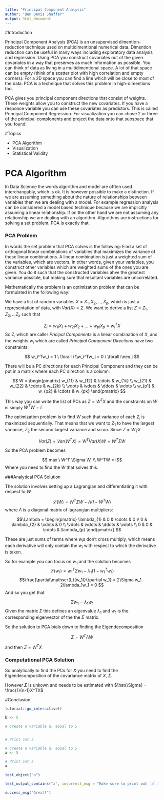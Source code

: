 ```yaml
---
title: "Principal Component Analysis"
author: "Ben Denis Shaffer"
output: html_document
---
```


#Introduction

Principal Component Analysis (PCA) is an unsupervised dimention-reduction technique used on multidimentional numerical data. Dimention reduction can be useful in many ways including exploratory data analysis and regression. Using PCA you construct covariates out of the given covariates in a way that preserves as much information as possible. You can think of data as living in a multidimentional space. A lot of that space can be empty (think of a scatter plot with high correlation and empty corners). For a 2D space you can find a line which will be close to most of the data. PCA is a technique that solves this problem in high-dimentions too.

PCA gives you principal component directions that consist of weights. These weights allow you to construct the new covariates. If you have a responce variable you can use these covariates as predictors. This is called Principal Component Regression. For visualization you can chose 2 or three of the principal complonents and project the data onto that subspace that you found. 

#Topics

- PCA Algorithm
- Visualization
- Statistical Validity

# PCA Algorithm

In Data Science the words algorithm and model are offten used interchangably, which is ok. It is however possible to make a distinction. If we are assuming something about the nature of relationships between variables then we are dealing with a model. For example regression analysis can be considered a model based technique because we are implicitly assuming a linear relationship. If on the other hand we are not assuming any relationship we are dealing with an algorithm. Algorithms are instructions for solving a set problem. PCA is exactly that. 

### PCA Problem

In words the set problem that PCA solves is the following: Find a set of orthogonal linear combinations of variables that maximizes the variance of these linear combinations. A linear combination is just a weighted sum of the variables, which are vectors. In other words, given your variables, you construct other variables which are weighted sums of the ones you are given. You do it such that the constructed variables ahve the greatest variance possible, but making sure that resultant variables are uncorrelated.

Mathematically the problem is an optimization problem that can be formulated in the following way:

We have a list of random variables $X = X_1, X_2, ... , X_p$, which is just a representation of data, with $Var(X) = \Sigma$. We want to derive a list $Z = Z_1, Z_2, ... Z_k$ such that 

$$Z_i = w_{1i}X_1 + w_{2i}X_2 + ... + w_{pi}X_p  = w_i^TX$$
So $Z_i$ which are caller *Pricipal Components* is a linear combination of $X$, and the weights $w_i$ which are called *Principal Component Directions* have two constraints:

$$ w_i^Tw_i = 1 \ \forall i \\w_i^Tw_j = 0 \ \forall i\neq j $$

There will be a PC directions for each Principal Component and they can be put in a matrix where each PC direction is a column:

$$ W = \begin{pmatrix}
  w_{11} & w_{12} & \cdots & w_{1k} \\
  w_{21} & w_{22} & \cdots & w_{2k} \\
  \vdots  & \vdots  & \ddots & \vdots  \\
  w_{p1} & w_{p2} & \cdots & w_{pk} 
 \end{pmatrix} $$
 
 This way you can write the list of PCs as $Z = W^TX$ and the constraints on $W$ is simply $W^TW = I$.
 
The optimization problem is to find $W$ such that variance of each $Z_i$ is maximized sequentially. That means that we want to $Z_1$ to have the largest variance, $Z_2$ the second largest variance and so on. Since $Z = W_TX$

$$Var(Z) = Var(W^TX) = W^TVar(X)W = W^T\Sigma W$$

So the PCA problem becomes

$$ max \ W^T \Sigma W, \\ W^TW = I$$
Where you need to find the $W$ that solves this.

###Analytical PCA Solution

The solution involves setting up a Lagrangian and differentiating it with respect to $W$

$$ \mathscr{L}(W) = W^T\Sigma W - \Lambda(I - W^TW) $$
where $\Lambda$ is a diagonal matrix of lagrangian multipliers:

$$\Lambda = \begin{pmatrix}
  \lambda_{1} & 0 & \cdots & 0 \\
  0 & \lambda_{2} & \cdots & 0 \\
  \vdots  & \vdots  & \ddots & \vdots  \\
  0 & 0 & \cdots & \lambda_{p} 
 \end{pmatrix} $$
 
These are just sums of terms where $w_i$s don't cross multiply, which means each derivative will only contain the $w_i$ with respect to which the derivative is taken.

So for example you can focus on $w_1$ and the solution becomes
$$\mathscr{L}(w_1) = w_{1}^T\Sigma w_1 - \lambda_1(1 - w_{1}^Tw_1)$$
$$\frac{\partial\mathscr{L}(w_1)}{\partial w_1} = 2\Sigma w_1 - 2\lambda_1w_1 = 0 $$
And so you get that 

$$ \Sigma w_1 = \lambda_1 w_1 $$
Given the matrix $\Sigma$ this defines an eigenvalue $\lambda_1$ and $w_1$ is the corresponding eigenvector of the the $\Sigma$ matrix.

So the solution to PCA biols down to finding the Eigendecomposition 

$$\Sigma = W^T\Lambda W$$

and then $Z = W^TX$

### Computational PCA Solution

So analytically to find the PCs for $X$ you need to find the Eigendecomposition of the covariance matrix of $X$, $\Sigma$.

However $\Sigma$ is unkown and needs to be estimated with $\hat{\Sigma} = \frac{1}{n-1}X^TX$



#Conclusion



```r
tutorial::go_interactive()
```

```r
b <- 5
```

```r
# Create a variable a, equal to 5


# Print out a

```

```r
# Create a variable a, equal to 5
a <- 5

# Print out a
a
```

```r
test_object("a")

test_output_contains("a", incorrect_msg = "Make sure to print out `a`.")

success_msg("Great!")
```

